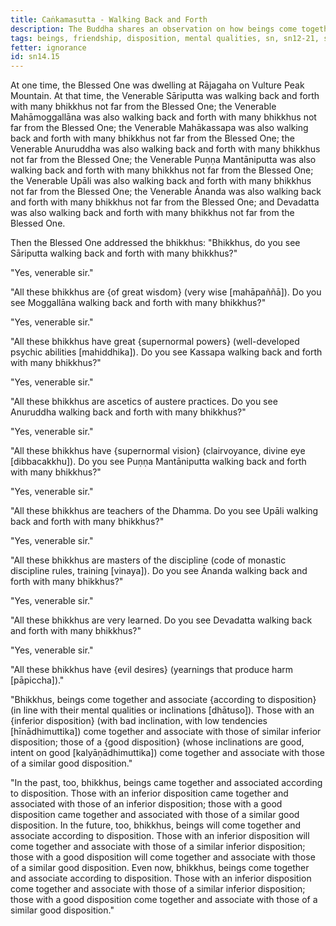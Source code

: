 ```yaml
---
title: Caṅkamasutta - Walking Back and Forth
description: The Buddha shares an observation on how beings come together and associate based on their dispositions. Those with a good disposition come together and associate with others of a similar good disposition.
tags: beings, friendship, disposition, mental qualities, sn, sn12-21, sn14
fetter: ignorance
id: sn14.15
---
```


At one time, the Blessed One was dwelling at Rājagaha on Vulture Peak Mountain. At that time, the Venerable Sāriputta was walking back and forth with many bhikkhus not far from the Blessed One; the Venerable Mahāmoggallāna was also walking back and forth with many bhikkhus not far from the Blessed One; the Venerable Mahākassapa was also walking back and forth with many bhikkhus not far from the Blessed One; the Venerable Anuruddha was also walking back and forth with many bhikkhus not far from the Blessed One; the Venerable Puṇṇa Mantāniputta was also walking back and forth with many bhikkhus not far from the Blessed One; the Venerable Upāli was also walking back and forth with many bhikkhus not far from the Blessed One; the Venerable Ānanda was also walking back and forth with many bhikkhus not far from the Blessed One; and Devadatta was also walking back and forth with many bhikkhus not far from the Blessed One.

Then the Blessed One addressed the bhikkhus: "Bhikkhus, do you see Sāriputta walking back and forth with many bhikkhus?"

"Yes, venerable sir."

"All these bhikkhus are \{of great wisdom} (very wise [mahāpaññā]). Do you see Moggallāna walking back and forth with many bhikkhus?"

"Yes, venerable sir."

"All these bhikkhus have great \{supernormal powers} (well-developed psychic abilities [mahiddhika]). Do you see Kassapa walking back and forth with many bhikkhus?"

"Yes, venerable sir."

"All these bhikkhus are ascetics of austere practices. Do you see Anuruddha walking back and forth with many bhikkhus?"

"Yes, venerable sir."

"All these bhikkhus have \{supernormal vision} (clairvoyance, divine eye [dibbacakkhu]). Do you see Puṇṇa Mantāniputta walking back and forth with many bhikkhus?"

"Yes, venerable sir."

"All these bhikkhus are teachers of the Dhamma. Do you see Upāli walking back and forth with many bhikkhus?"

"Yes, venerable sir."

"All these bhikkhus are masters of the discipline (code of monastic discipline rules, training [vinaya]). Do you see Ānanda walking back and forth with many bhikkhus?"

"Yes, venerable sir."

"All these bhikkhus are very learned. Do you see Devadatta walking back and forth with many bhikkhus?"

"Yes, venerable sir."

"All these bhikkhus have \{evil desires} (yearnings that produce harm [pāpiccha])."

"Bhikkhus, beings come together and associate \{according to disposition} (in line with their mental qualities or inclinations [dhātuso]). Those with an \{inferior disposition} (with bad inclination, with low tendencies [hīnādhimuttika]) come together and associate with those of similar inferior disposition; those of a \{good disposition} (whose inclinations are good, intent on good [kalyāṇādhimuttika]) come together and associate with those of a similar good disposition."

"In the past, too, bhikkhus, beings came together and associated according to disposition. Those with an inferior disposition came together and associated with those of an inferior disposition; those with a good disposition came together and associated with those of a similar good disposition. In the future, too, bhikkhus, beings will come together and associate according to disposition. Those with an inferior disposition will come together and associate with those of a similar inferior disposition; those with a good disposition will come together and associate with those of a similar good disposition. Even now, bhikkhus, beings come together and associate according to disposition. Those with an inferior disposition come together and associate with those of a similar inferior disposition; those with a good disposition come together and associate with those of a similar good disposition."
